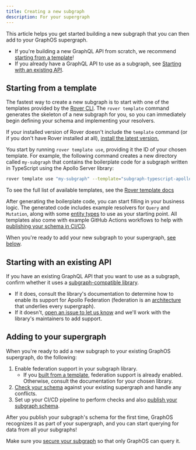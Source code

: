 ```yaml
---
title: Creating a new subgraph
description: For your supergraph
---
```


This article helps you get started building a new subgraph that you can then add to your GraphOS supergraph.

- If you're building a new GraphQL API from scratch, we recommend [starting from a template](#starting-from-a-template)!
- If you already have a GraphQL API to use as a subgraph, see [Starting with an existing API](#starting-with-an-existing-api).

## Starting from a template

The fastest way to create a new subgraph is to start with one of the templates provided by the [Rover CLI](/rover/commands/template). The `rover template` command generates the skeleton of a new subgraph for you, so you can immediately begin defining your schema and implementing your resolvers.

<Tip>

If your installed version of Rover doesn't include the `template` command (or if you don't have Rover installed at all), [install the latest version.](/rover/getting-started/)

</Tip>

You start by running `rover template use`, providing it the ID of your chosen template. For example, the following command creates a new directory called `my-subgraph` that contains the boilerplate code for a subgraph written in TypeScript using the Apollo Server library:

```bash showLineNumbers=false
rover template use "my-subgraph" --template="subgraph-typescript-apollo-server"
```

<Tip>

To see the full list of available templates, see the [Rover template docs](/rover/commands/template)

</Tip>

After generating the boilerplate code, you can start filling in your business logic. The generated code includes example resolvers for `Query` and `Mutation`, along with some [entity types](/federation/entities/) to use as your starting point. All templates also come with example GitHub Actions workflows to help with [publishing your schema in CI/CD](../delivery/publishing-schemas/#publish-with-continuous-delivery).

When you're ready to add your new subgraph to your supergraph, [see below](#adding-to-your-supergraph).

## Starting with an existing API

If you have an existing GraphQL API that you want to use as a subgraph, confirm whether it uses a [subgraph-compatible library](/federation/building-supergraphs/supported-subgraphs).

- If it does, consult the library's documentation to determine how to enable its support for Apollo Federation (federation is an [architecture](/federation/) that underlies every supergraph).
- If it doesn't, [open an issue to let us know](https://github.com/apollographql/apollo-federation-subgraph-compatibility/issues/new/choose) and we'll work with the library's maintainers to add support.

## Adding to your supergraph

When you're ready to add a new subgraph to your existing GraphOS supergraph, do the following:

1. Enable federation support in your subgraph library.
   - If you [built from a template](#starting-from-a-template), federation support is already enabled. Otherwise, consult the documentation for your chosen library.
2. [Check your schema](/federation/managed-federation/federated-schema-checks) against your existing supergraph and handle any conflicts.
3. Set up your CI/CD pipeline to perform checks and also [publish your subgraph schema](../delivery/publishing-schemas/#publish-subgraph-schemas).

After you publish your subgraph's schema for the first time, GraphOS recognizes it as part of your supergraph, and you can start querying for data from all your subgraphs!

<Caution>

Make sure you [secure your subgraph](./securing-a-subgraph) so that only GraphOS can query it.

</Caution>
